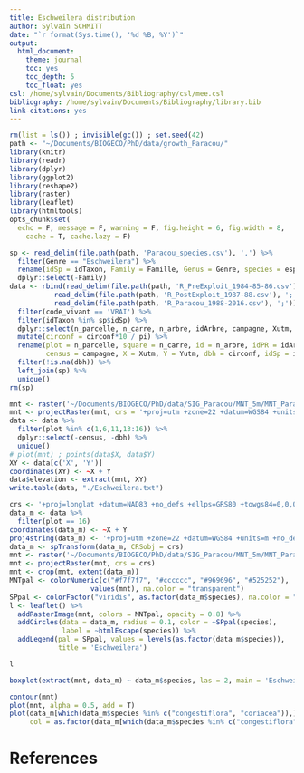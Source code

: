 ```yaml
---
title: Eschweilera distribution
author: Sylvain SCHMITT
date: "`r format(Sys.time(), '%d %B, %Y')`"
output:
  html_document:
    theme: journal
    toc: yes
    toc_depth: 5
    toc_float: yes
csl: /home/sylvain/Documents/Bibliography/csl/mee.csl
bibliography: /home/sylvain/Documents/Bibliography/library.bib
link-citations: yes
---
```


```r
rm(list = ls()) ; invisible(gc()) ; set.seed(42)
path <- "~/Documents/BIOGECO/PhD/data/growth_Paracou/"
library(knitr)
library(readr)
library(dplyr)
library(ggplot2)
library(reshape2)
library(raster)
library(leaflet)
library(htmltools)
opts_chunk$set(
  echo = F, message = F, warning = F, fig.height = 6, fig.width = 8,
    cache = T, cache.lazy = F)
```

```r
sp <- read_delim(file.path(path, 'Paracou_species.csv'), ',') %>%
  filter(Genre == "Eschweilera") %>%
  rename(idSp = idTaxon, Family = Famille, Genus = Genre, species = espece) %>%
  dplyr::select(-Family)
data <- rbind(read_delim(file.path(path, 'R_PreExploit_1984-85-86.csv'), ';'),
           read_delim(file.path(path, 'R_PostExploit_1987-88.csv'), ';'),
           read_delim(file.path(path, 'R_Paracou_1988-2016.csv'), ';')) %>%
  filter(code_vivant == 'VRAI') %>%
  filter(idTaxon %in% sp$idSp) %>%
  dplyr::select(n_parcelle, n_carre, n_arbre, idArbre, campagne, Xutm, Yutm, circonf, idTaxon) %>%
  mutate(circonf = circonf*10 / pi) %>%
  rename(plot = n_parcelle, square = n_carre, id = n_arbre, idPR = idArbre,
         census = campagne, X = Xutm, Y = Yutm, dbh = circonf, idSp = idTaxon) %>%
  filter(!is.na(dbh)) %>% 
  left_join(sp) %>% 
  unique()
rm(sp)
```

```r
mnt <- raster('~/Documents/BIOGECO/PhD/data/SIG_Paracou/MNT_5m/MNT_ParacouAvril2009_5m.tif')
mnt <- projectRaster(mnt, crs = '+proj=utm +zone=22 +datum=WGS84 +units=m +no_defs +ellps=WGS84 +towgs84=0,0,0')
data <- data %>% 
  filter(plot %in% c(1,6,11,13:16)) %>% 
  dplyr::select(-census, -dbh) %>% 
  unique()
# plot(mnt) ; points(data$X, data$Y)
XY <- data[c('X', 'Y')]
coordinates(XY) <- ~X + Y
data$elevation <- extract(mnt, XY)
write.table(data, "./Eschweilera.txt")
```

```r
crs <- '+proj=longlat +datum=NAD83 +no_defs +ellps=GRS80 +towgs84=0,0,0'
data_m <- data %>% 
  filter(plot == 16)
coordinates(data_m) <- ~X + Y
proj4string(data_m) <- '+proj=utm +zone=22 +datum=WGS84 +units=m +no_defs +ellps=WGS84 +towgs84=0,0,0'
data_m <- spTransform(data_m, CRSobj = crs)
mnt <- raster('~/Documents/BIOGECO/PhD/data/SIG_Paracou/MNT_5m/MNT_ParacouAvril2009_5m.tif')
mnt <- projectRaster(mnt, crs = crs)
mnt <- crop(mnt, extent(data_m))
MNTpal <- colorNumeric(c("#f7f7f7", "#cccccc", "#969696", "#525252"),
                    values(mnt), na.color = "transparent")
SPpal <- colorFactor("viridis", as.factor(data_m$species), na.color = "transparent")
l <- leaflet() %>% 
  addRasterImage(mnt, colors = MNTpal, opacity = 0.8) %>%
  addCircles(data = data_m, radius = 0.1, color = ~SPpal(species),
             label = ~htmlEscape(species)) %>% 
  addLegend(pal = SPpal, values = levels(as.factor(data_m$species)), 
            title = 'Eschweilera')
```
```r
l
```

```r
boxplot(extract(mnt, data_m) ~ data_m$species, las = 2, main = 'Eschweilera in plot 16')
```

```r
contour(mnt)
plot(mnt, alpha = 0.5, add = T)
plot(data_m[which(data_m$species %in% c("congestiflora", "coriacea")),],
     col = as.factor(data_m[which(data_m$species %in% c("congestiflora", "coriacea")),]$species), pch = 16, add = T)
```


# References
